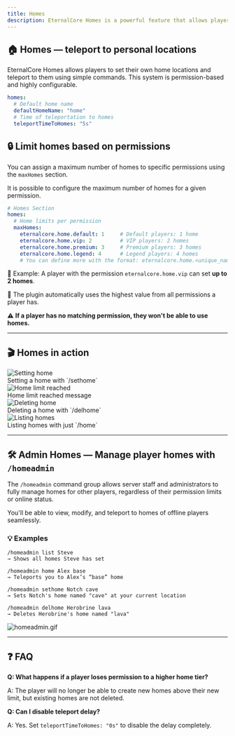 ```yaml
---
title: Homes
description: EternalCore Homes is a powerful feature that allows players to set, manage, and teleport to custom home locations with optional permissions-based limits.
---
```


## 🏠 Homes — teleport to personal locations

EternalCore Homes allows players to set their own home locations and teleport to them using simple commands. This system is permission-based and highly configurable.

```yaml
homes:
  # Default home name
  defaultHomeName: "home"
  # Time of teleportation to homes
  teleportTimeToHomes: "5s"
```

## 🔒 Limit homes based on permissions

You can assign a maximum number of homes to specific permissions using the `maxHomes` section.

It is possible to configure the maximum number of homes for a given permission.

```yaml
# Homes Section
homes:
  # Home limits per permission
  maxHomes:
    eternalcore.home.default: 1     # Default players: 1 home
    eternalcore.home.vip: 2         # VIP players: 2 homes
    eternalcore.home.premium: 3     # Premium players: 3 homes
    eternalcore.home.legend: 4      # Legend players: 4 homes
    # You can define more with the format: eternalcore.home.<unique_name>
```

🎯 Example:
A player with the permission `eternalcore.home.vip` can set **up to 2 homes**.

📌 The plugin automatically uses the highest value from all permissions a player has.

⚠️ **If a player has no matching permission, they won't be able to use homes.**

---

## 🎬 Homes in action

<div className="grid grid-cols-1 md:grid-cols-2 gap-4 my-6">
  <div className="overflow-hidden">
    <img className="inline-block rounded-md shadow-sm my-4" src="/docs/eternalcore/homes/sethome.gif" alt="Setting home" />
    <div className="p-2 text-center text-sm font-medium bg-muted">Setting a home with `/sethome`</div>
  </div>

  <div className="overflow-hidden">
    <img className="inline-block rounded-md shadow-sm my-4" src="/docs/eternalcore/homes/home-limit-reached.gif" alt="Home limit reached" />
    <div className="p-2 text-center text-sm font-medium bg-muted">Home limit reached message</div>
  </div>

  <div className="overflow-hidden">
    <img className="inline-block rounded-md shadow-sm my-4" src="/docs/eternalcore/homes/delhome.gif" alt="Deleting home" />
    <div className="p-2 text-center text-sm font-medium bg-muted">Deleting a home with `/delhome`</div>
  </div>

  <div className="overflow-hidden">
    <img className="inline-block rounded-md shadow-sm my-4" src="/docs/eternalcore/homes/home-list.gif" alt="Listing homes" />
    <div className="p-2 text-center text-sm font-medium bg-muted">Listing homes with just `/home`</div>
  </div>
</div>

---

## 🛠️ Admin Homes — Manage player homes with `/homeadmin`

The `/homeadmin` command group allows server staff and administrators to fully manage homes for other players, regardless of their permission limits or online status.


<AlertBox type="warning" title="⚙️ Offline player support is coming in EternalCore 2.0!">
  You'll be able to view, modify, and teleport to homes of offline players seamlessly.
</AlertBox>

### 💡 Examples

```text
/homeadmin list Steve
→ Shows all homes Steve has set

/homeadmin home Alex base
→ Teleports you to Alex’s “base” home

/homeadmin sethome Notch cave
→ Sets Notch's home named "cave" at your current location

/homeadmin delhome Herobrine lava
→ Deletes Herobrine's home named "lava"
```

![homeadmin.gif](/docs/eternalcore/homes/homeadmin.gif)

---

## ❓ FAQ

**Q: What happens if a player loses permission to a higher home tier?**

A: The player will no longer be able to create new homes above their new limit, but existing homes are not deleted.

**Q: Can I disable teleport delay?**

A: Yes. Set `teleportTimeToHomes: "0s"` to disable the delay completely.
